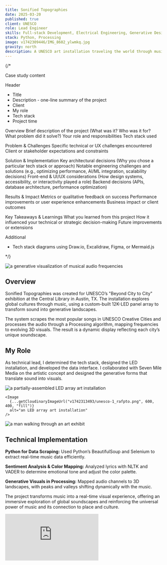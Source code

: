 ```yaml
---
title: Sonified Topographies
date: 2025-03-20
published: true
client: UNESCO
role: Lead Engineer
skills: Full-stack Development, Electrical Engineering, Generative Design
stack: Python, Processing
image: v1742309446/IMG_8602_ylwmkq.jpg
gravity: north
description: A UNESCO art installation traveling the world through music
---
```


{/* 

Case study content

Header
- Title
- Description - one-line summary of the project
- Client
- My role
- Tech stack
- Project time

Overview
  Brief description of the project (What was it? Who was it for? What problem did it solve?)
  Your role and responsibilities
  Tech stack used

Problem & Challenges
  Specific technical or UX challenges encountered
  Client or stakeholder expectations and constraints

Solution & Implementation
  Key architectural decisions (Why you chose a particular tech stack or approach)
  Notable engineering challenges and solutions (e.g., optimizing performance, AI/ML integration, scalability decisions)
  Front-end & UI/UX considerations (How design systems, accessibility, or interactivity played a role)
  Backend decisions (APIs, database architecture, performance optimization)

Results & Impact
  Metrics or qualitative feedback on success
  Performance improvements or user experience enhancements
  Business impact or client outcomes

Key Takeaways & Learnings
  What you learned from this project
  How it influenced your technical or strategic decision-making
  Future improvements or extensions

Additional
- Tech stack diagrams using Draw.io, Excalidraw, Figma, or Mermaid.js

 */}


<div class="image-layout">
  <div class="image-full-width">
    <Image
      {...getCloudinaryImageUrl("v1742309446/IMG_8602_ylwmkq.jpg", 1200, 600, "fill", "north")}
      alt="a generative visualization of musical audio frequencies"
    />
  </div>
</div>

## Overview

Sonified Topographies was created for UNESCO’s "Beyond City to City" exhibition at the Central Library in Austin, TX. The installation explores global cultures through music, using a custom-built 12K-LED panel array to transform sound into generative landscapes.

The system scrapes the most popular songs in UNESCO Creative Cities and processes the audio through a Processing algorithm, mapping frequencies to evolving 3D visuals. The result is a dynamic display reflecting each city’s unique soundscape.

## My Role

As technical lead, I determined the tech stack, designed the LED installation, and developed the data interface. I collaborated with Seven Mile Media on the artistic concept and designed the generative forms that translate sound into visuals.

<div class="image-layout">
  <div class="image-grid grid-2">
    <Image
      {...getCloudinaryImageUrl("v1742313300/IMG_7311_sldldr.jpg", 600, 400, "fill")}
      alt="a partially-assembled LED array art installation"
    />
    
    <Image
      {...getCloudinaryImageUrl("v1742313493/unesco-1_rafpto.png", 600, 400, "fill")}
      alt="an LED array art installation"
    />
  </div>

  <div class="image-full-width">
    <Image
      {...getCloudinaryImageUrl("v1742229640/Screenshot-2023-07-18-at-11.29.14-PM_idgmhx.png", 1200, 600, "fill")}
      alt="a man walking through an art exhibit"
    />
  </div>
</div>

## Technical Implementation

**Python for Data Scraping:** Used Python’s BeautifulSoup and Selenium to extract real-time music data efficiently.

**Sentiment Analysis & Color Mapping:** Analyzed lyrics with NLTK and VADER to determine emotional tone and adjust the color palette.

**Generative Visuals in Processing:** Mapped audio channels to 3D landscapes, with peaks and valleys shifting dynamically with the music.

The project transforms music into a real-time visual experience, offering an immersive exploration of global soundscapes and reinforcing the universal power of music and its connection to place and culture.

<div class="video-container">
  <iframe
    src="https://www.youtube.com/embed/2SqLdy0x8DA"
    frameborder="0"
    allowfullscreen
  ></iframe>
</div>

